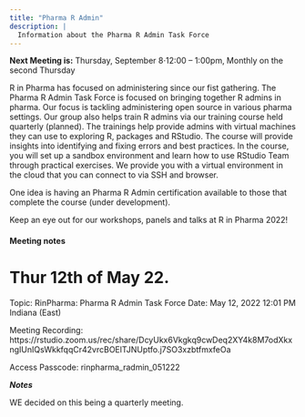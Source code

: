 ```yaml
---
title: "Pharma R Admin"
description: |
  Information about the Pharma R Admin Task Force
---
```

**Next Meeting is:** Thursday, September 8⋅12:00 – 1:00pm, Monthly on the second Thursday

R in Pharma has focused on administering since our fist gathering. The Pharma R Admin Task Force is focused on bringing together R admins in pharma. Our focus is tackling administering open source in various pharma settings. Our group also helps train R admins via our training course held quarterly (planned). The trainings help provide admins with virtual machines they can use to exploring R, packages and RStudio. The course will provide insights into identifying and fixing errors and best practices. In the course, you will set up a sandbox environment and learn how to use RStudio Team through practical exercises. We provide you with a virtual environment in the cloud that you can connect to via SSH and browser.

One idea is having an Pharma R Admin certification available to those that complete the course (under development).

Keep an eye out for our workshops, panels and talks at R in Pharma 2022!

#### Meeting notes

# Thur 12th of May 22.

Topic: RinPharma: Pharma R Admin Task Force
Date: May 12, 2022 12:01 PM Indiana (East)

Meeting Recording:
https://rstudio.zoom.us/rec/share/DcyUkx6Vkgkq9cwDeq2XY4k8M7odXkxngIUnIQsWkkfqqCr42vrcBOElTJNUptfo.j7SO3xzbtfmxfeOa

Access Passcode: rinpharma_radmin_051222

_**Notes**_

WE decided on this being a quarterly meeting.
